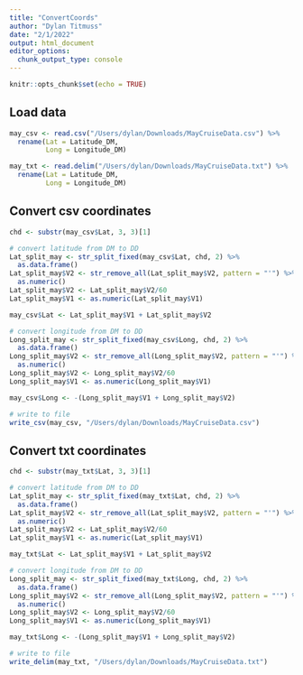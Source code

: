 ```yaml
---
title: "ConvertCoords"
author: "Dylan Titmuss"
date: "2/1/2022"
output: html_document
editor_options: 
  chunk_output_type: console
---
```


```r
knitr::opts_chunk$set(echo = TRUE)
```

## Load data
```r
may_csv <- read.csv("/Users/dylan/Downloads/MayCruiseData.csv") %>%
  rename(Lat = Latitude_DM,
         Long = Longitude_DM)

may_txt <- read.delim("/Users/dylan/Downloads/MayCruiseData.txt") %>%
  rename(Lat = Latitude_DM,
         Long = Longitude_DM)
```

## Convert csv coordinates
```r
chd <- substr(may_csv$Lat, 3, 3)[1]

# convert latitude from DM to DD
Lat_split_may <- str_split_fixed(may_csv$Lat, chd, 2) %>%
  as.data.frame()
Lat_split_may$V2 <- str_remove_all(Lat_split_may$V2, pattern = "'") %>%
  as.numeric()
Lat_split_may$V2 <- Lat_split_may$V2/60
Lat_split_may$V1 <- as.numeric(Lat_split_may$V1)

may_csv$Lat <- Lat_split_may$V1 + Lat_split_may$V2

# convert longitude from DM to DD
Long_split_may <- str_split_fixed(may_csv$Long, chd, 2) %>%
  as.data.frame()
Long_split_may$V2 <- str_remove_all(Long_split_may$V2, pattern = "'") %>%
  as.numeric()
Long_split_may$V2 <- Long_split_may$V2/60
Long_split_may$V1 <- as.numeric(Long_split_may$V1)

may_csv$Long <- -(Long_split_may$V1 + Long_split_may$V2)

# write to file
write_csv(may_csv, "/Users/dylan/Downloads/MayCruiseData.csv")
```

## Convert txt coordinates
```r
chd <- substr(may_txt$Lat, 3, 3)[1]

# convert latitude from DM to DD
Lat_split_may <- str_split_fixed(may_txt$Lat, chd, 2) %>%
  as.data.frame()
Lat_split_may$V2 <- str_remove_all(Lat_split_may$V2, pattern = "'") %>%
  as.numeric()
Lat_split_may$V2 <- Lat_split_may$V2/60
Lat_split_may$V1 <- as.numeric(Lat_split_may$V1)

may_txt$Lat <- Lat_split_may$V1 + Lat_split_may$V2

# convert longitude from DM to DD
Long_split_may <- str_split_fixed(may_txt$Long, chd, 2) %>%
  as.data.frame()
Long_split_may$V2 <- str_remove_all(Long_split_may$V2, pattern = "'") %>%
  as.numeric()
Long_split_may$V2 <- Long_split_may$V2/60
Long_split_may$V1 <- as.numeric(Long_split_may$V1)

may_txt$Long <- -(Long_split_may$V1 + Long_split_may$V2)

# write to file
write_delim(may_txt, "/Users/dylan/Downloads/MayCruiseData.txt")
```

